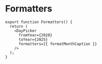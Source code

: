 
# Formatters



<Formatters />

```tsx
export function Formatters() {
  return (
    <DayPicker
      fromYear={2020}
      toYear={2025}
      formatters={{ formatMonthCaption }}
    />
  );
}
```
